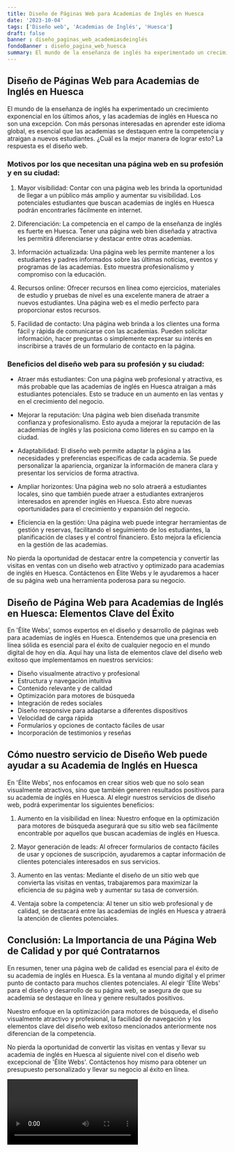 ```yaml
---
title: Diseño de Páginas Web para Academias de Inglés en Huesca
date: '2023-10-04'
tags: ['Diseño web', 'Academias de Inglés', 'Huesca']
draft: false
banner : diseño_paginas_web_academiasdeinglés
fondoBanner : diseño_pagina_web_huesca
summary: El mundo de la enseñanza de inglés ha experimentado un crecimiento exponencial en los últimos años, y las academias de inglés en Huesca no son una excepción. Con más personas interesadas en aprender este idioma global, es esencial que las academias se destaquen entre la competencia y atraigan a nuevos estudiantes. ¿Cuál es la mejor manera de lograr esto? La respuesta es el diseño web.
---
```


## Diseño de Páginas Web para Academias de Inglés en Huesca

El mundo de la enseñanza de inglés ha experimentado un crecimiento exponencial en los últimos años, y las academias de inglés en Huesca no son una excepción. Con más personas interesadas en aprender este idioma global, es esencial que las academias se destaquen entre la competencia y atraigan a nuevos estudiantes. ¿Cuál es la mejor manera de lograr esto? La respuesta es el diseño web.

### Motivos por los que necesitan una página web en su profesión y en su ciudad:

1. Mayor visibilidad: Contar con una página web les brinda la oportunidad de llegar a un público más amplio y aumentar su visibilidad. Los potenciales estudiantes que buscan academias de inglés en Huesca podrán encontrarles fácilmente en internet.

2. Diferenciación: La competencia en el campo de la enseñanza de inglés es fuerte en Huesca. Tener una página web bien diseñada y atractiva les permitirá diferenciarse y destacar entre otras academias.

3. Información actualizada: Una página web les permite mantener a los estudiantes y padres informados sobre las últimas noticias, eventos y programas de las academias. Esto muestra profesionalismo y compromiso con la educación.

4. Recursos online: Ofrecer recursos en línea como ejercicios, materiales de estudio y pruebas de nivel es una excelente manera de atraer a nuevos estudiantes. Una página web es el medio perfecto para proporcionar estos recursos.

5. Facilidad de contacto: Una página web brinda a los clientes una forma fácil y rápida de comunicarse con las academias. Pueden solicitar información, hacer preguntas o simplemente expresar su interés en inscribirse a través de un formulario de contacto en la página.

### Beneficios del diseño web para su profesión y su ciudad:

- Atraer más estudiantes: Con una página web profesional y atractiva, es más probable que las academias de inglés en Huesca atraigan a más estudiantes potenciales. Esto se traduce en un aumento en las ventas y en el crecimiento del negocio.

- Mejorar la reputación: Una página web bien diseñada transmite confianza y profesionalismo. Esto ayuda a mejorar la reputación de las academias de inglés y las posiciona como líderes en su campo en la ciudad.

- Adaptabilidad: El diseño web permite adaptar la página a las necesidades y preferencias específicas de cada academia. Se puede personalizar la apariencia, organizar la información de manera clara y presentar los servicios de forma atractiva.

- Ampliar horizontes: Una página web no solo atraerá a estudiantes locales, sino que también puede atraer a estudiantes extranjeros interesados en aprender inglés en Huesca. Esto abre nuevas oportunidades para el crecimiento y expansión del negocio.

- Eficiencia en la gestión: Una página web puede integrar herramientas de gestión y reservas, facilitando el seguimiento de los estudiantes, la planificación de clases y el control financiero. Esto mejora la eficiencia en la gestión de las academias.

No pierda la oportunidad de destacar entre la competencia y convertir las visitas en ventas con un diseño web atractivo y optimizado para academias de inglés en Huesca. Contáctenos en Élite Webs y le ayudaremos a hacer de su página web una herramienta poderosa para su negocio.

<GifSeo />

<Cta />

## Diseño de Página Web para Academias de Inglés en Huesca: Elementos Clave del Éxito

En 'Élite Webs', somos expertos en el diseño y desarrollo de páginas web para academias de inglés en Huesca. Entendemos que una presencia en línea sólida es esencial para el éxito de cualquier negocio en el mundo digital de hoy en día. Aquí hay una lista de elementos clave del diseño web exitoso que implementamos en nuestros servicios:

- Diseño visualmente atractivo y profesional
- Estructura y navegación intuitiva
- Contenido relevante y de calidad
- Optimización para motores de búsqueda
- Integración de redes sociales
- Diseño responsive para adaptarse a diferentes dispositivos
- Velocidad de carga rápida
- Formularios y opciones de contacto fáciles de usar
- Incorporación de testimonios y reseñas

## Cómo nuestro servicio de Diseño Web puede ayudar a su Academia de Inglés en Huesca

En 'Élite Webs', nos enfocamos en crear sitios web que no solo sean visualmente atractivos, sino que también generen resultados positivos para su academia de inglés en Huesca. Al elegir nuestros servicios de diseño web, podrá experimentar los siguientes beneficios:

1. Aumento en la visibilidad en línea: Nuestro enfoque en la optimización para motores de búsqueda asegurará que su sitio web sea fácilmente encontrable por aquellos que buscan academias de inglés en Huesca.

2. Mayor generación de leads: Al ofrecer formularios de contacto fáciles de usar y opciones de suscripción, ayudaremos a captar información de clientes potenciales interesados en sus servicios.

3. Aumento en las ventas: Mediante el diseño de un sitio web que convierta las visitas en ventas, trabajaremos para maximizar la eficiencia de su página web y aumentar su tasa de conversión.

4. Ventaja sobre la competencia: Al tener un sitio web profesional y de calidad, se destacará entre las academias de inglés en Huesca y atraerá la atención de clientes potenciales.

## Conclusión: La Importancia de una Página Web de Calidad y por qué Contratarnos

En resumen, tener una página web de calidad es esencial para el éxito de su academia de inglés en Huesca. Es la ventana al mundo digital y el primer punto de contacto para muchos clientes potenciales. Al elegir 'Élite Webs' para el diseño y desarrollo de su página web, se asegura de que su academia se destaque en línea y genere resultados positivos.

Nuestro enfoque en la optimización para motores de búsqueda, el diseño visualmente atractivo y profesional, la facilidad de navegación y los elementos clave del diseño web exitoso mencionados anteriormente nos diferencian de la competencia.

No pierda la oportunidad de convertir las visitas en ventas y llevar su academia de inglés en Huesca al siguiente nivel con el diseño web excepcional de 'Élite Webs'. Contáctenos hoy mismo para obtener un presupuesto personalizado y llevar su negocio al éxito en línea.

<Video />

<CtaBot job='Academias de Inglés' city='Huesca'/>

<Gmaps query='Huesca+españa+maps' />